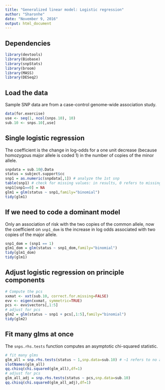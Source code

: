 ```yaml
---
title: "Generalized linear model: Logistic regression"
author: "Sharonhe"
date: "November 9, 2016"
output: html_document
---
```


## Dependencies

```r
library(devtools)
library(Biobase)
library(snpStats)
library(broom)
library(MASS)
library(DESeq2)
```

## Load the data

Sample SNP data are from a case-control genome-wide association study. 

```r
data(for.exercise)
use <- seq(1, ncol(snps.10), 10)
sub.10 <- snps.10[,use]
```

## Single logistic regression

The coefficient is the change in log-odds for a one unit decrease (because homozygous major allele is coded 1) in the number of copies of the minor allele.

```r
snpdata = sub.10@.Data
status = subject.support$cc
snp1 = as.numeric(snpdata[,1]) # analyze the 1st snp
table(snp1) # check for missing values: in results, 0 refers to missing value
snp1[snp1==0] = NA
glm1 = glm(status ~ snp1,family="binomial")
tidy(glm1)
```

## If we need to code a dominant model

Only an association of risk with the two copies of the common allele, now the coefficient on `snp1_dom` is the increase in log odds associated with two copies of the major allele. 

```r
snp1_dom = (snp1 == 1)
glm1_dom = glm(status ~ snp1_dom,family="binomial")
tidy(glm1_dom)
tidy(glm1)
```

## Adjust logistic regression on principle components

```r
# Compute the pcs
xxmat <- xxt(sub.10, correct.for.missing=FALSE)
evv <- eigen(xxmat, symmetric=TRUE)
pcs <- evv$vectors[,1:5]
# adjust for pcs
glm2 = glm(status ~ snp1 + pcs[,1:5],family="binomial")
tidy(glm2)
```

## Fit many glms at once

The `snps.rhs.tests` function computes an asymptotic chi-squared statistic.

```r
# fit many glms
glm_all = snp.rhs.tests(status ~ 1,snp.data=sub.10) # ~1 refers to no adjustment for the model
slotNames(glm_all)
qq.chisq(chi.squared(glm_all),df=1)
# adjust for pcs
glm_all_adj = snp.rhs.tests(status ~ pcs,snp.data=sub.10)
qq.chisq(chi.squared(glm_all_adj),df=1)
```